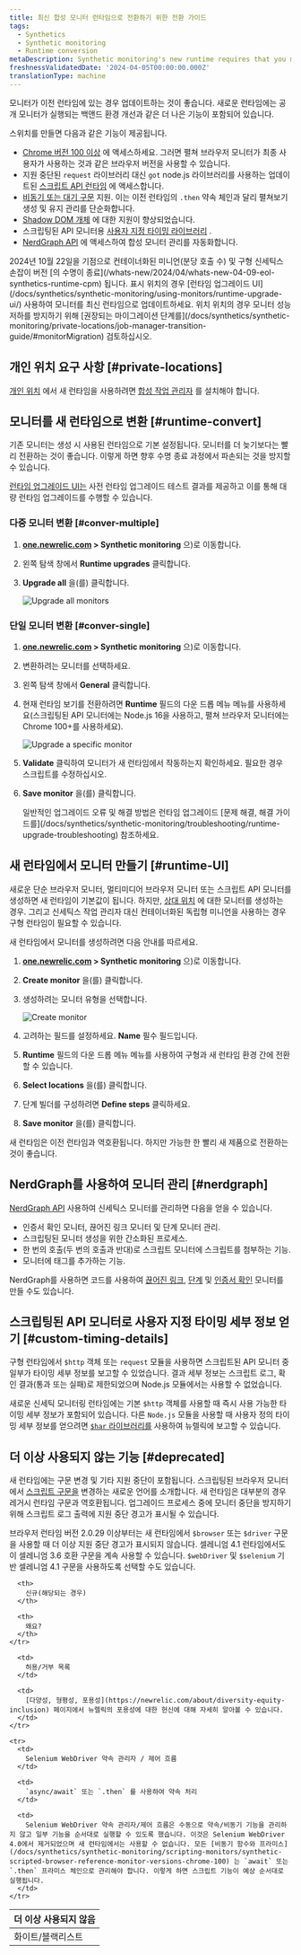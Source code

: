 ```yaml
---
title: 최신 합성 모니터 런타임으로 전환하기 위한 전환 가이드
tags:
  - Synthetics
  - Synthetic monitoring
  - Runtime conversion
metaDescription: Synthetic monitoring's new runtime requires that you make some changes to your already existing monitors.
freshnessValidatedDate: '2024-04-05T00:00:00.000Z'
translationType: machine
---
```


모니터가 이전 런타임에 있는 경우 업데이트하는 것이 좋습니다. 새로운 런타임에는 공개 모니터가 실행되는 백앤드 환경 개선과 같은 더 나은 기능이 포함되어 있습니다.

스위치를 만들면 다음과 같은 기능이 제공됩니다.

* [Chrome 버전 100 이상](/docs/synthetics/synthetic-monitoring/scripting-monitors/synthetic-scripted-browser-reference-monitor-versions-chrome-100) 에 액세스하세요. 그러면 펼쳐 브라우저 모니터가 최종 사용자가 사용하는 것과 같은 브라우저 버전을 사용할 수 있습니다.
* 지원 중단된 `request` 라이브러리 대신 `got` node.js 라이브러리를 사용하는 업데이트된 [스크립트 API 런타임](/docs/synthetics/synthetic-monitoring/using-monitors/manage-monitor-runtimes/#apidependencies) 에 액세스합니다.
* [비동기 또는 대기 구문](/docs/synthetics/synthetic-monitoring/using-monitors/manage-monitor-runtimes/#browserdependencies) 지원. 이는 이전 런타임의 `.then` 약속 체인과 달리 펼쳐보기 생성 및 유지 관리를 단순화합니다.
* [Shadow DOM 개체](/docs/synthetics/synthetic-monitoring/scripting-monitors/synthetic-scripted-browser-reference-monitor-versions-chrome-100/#shadow) 에 대한 지원이 향상되었습니다.
* 스크립팅된 API 모니터용 [사용자 지정 타이밍 라이브러리](/docs/synthetics/synthetic-monitoring/scripting-monitors/custom-timing-details) .
* [NerdGraph API](/docs/apis/nerdgraph/examples/nerdgraph-synthetics-tutorial) 에 액세스하여 합성 모니터 관리를 자동화합니다.

<Callout variant="important">
  2024년 10월 22일을 기점으로 컨테이너화된 미니언(분당 호출 수) 및 구형 신세틱스 손잡이 버전 [의 수명이 종료](/whats-new/2024/04/whats-new-04-09-eol-synthetics-runtime-cpm) 됩니다. 표시 위치의 경우 [런타임 업그레이드 UI](/docs/synthetics/synthetic-monitoring/using-monitors/runtime-upgrade-ui/) 사용하여 모니터를 최신 런타임으로 업데이트하세요. 위치 위치의 경우 모니터 성능 저하를 방지하기 위해 [권장되는 마이그레이션 단계를](/docs/synthetics/synthetic-monitoring/private-locations/job-manager-transition-guide/#monitorMigration) 검토하십시오.
</Callout>

## 개인 위치 요구 사항 [#private-locations]

[개인 위치](/docs/synthetics/synthetic-monitoring/private-locations/private-locations-overview-monitor-internal-sites-add-new-locations) 에서 새 런타임을 사용하려면 [합성 작업 관리자](/docs/synthetics/synthetic-monitoring/private-locations/install-job-manager) 를 설치해야 합니다.

## 모니터를 새 런타임으로 변환 [#runtime-convert]

기존 모니터는 생성 시 사용된 런타임으로 기본 설정됩니다. 모니터를 더 늦기보다는 빨리 전환하는 것이 좋습니다. 이렇게 하면 향후 수명 종료 과정에서 파손되는 것을 방지할 수 있습니다.

[런타임 업그레이드 UI는](/docs/synthetics/synthetic-monitoring/using-monitors/runtime-upgrade-ui) 사전 런타임 업그레이드 테스트 결과를 제공하고 이를 통해 대량 런타임 업그레이드를 수행할 수 있습니다.

### 다중 모니터 변환 [#conver-multiple]

1. <DNT>**[one.newrelic.com](https://one.newrelic.com/all-capabilities) > Synthetic monitoring**</DNT> 으)로 이동합니다.

2. 왼쪽 탐색 창에서 <DNT>**Runtime upgrades**</DNT> 클릭합니다.

3. <DNT>**Upgrade all**</DNT> 을(를) 클릭합니다.

   <img
     title="Upgrade all monitors"
     alt="Upgrade all monitors"
     src="/images/synthetic_screenshot-full_upgrade-all-monitors.webp"
   />

### 단일 모니터 변환 [#conver-single]

1. <DNT>**[one.newrelic.com](https://one.newrelic.com/all-capabilities) > Synthetic monitoring**</DNT> 으)로 이동합니다.

2. 변환하려는 모니터를 선택하세요.

3. 왼쪽 탐색 창에서 <DNT>**General**</DNT> 클릭합니다.

4. 현재 런타임 보기를 전환하려면 <DNT>**Runtime**</DNT> 필드의 다운 드롭 메뉴 메뉴를 사용하세요(스크립팅된 API 모니터에는 Node.js 16을 사용하고, 펼쳐 브라우저 모니터에는 Chrome 100+를 사용하세요).

   <img
     title="Upgrade a specific monitor"
     alt="Upgrade a specific monitor"
     src="/images/synthetic_screenshot-full_upgrade-one-monitor.webp"
   />

5. <DNT>**Validate**</DNT> 클릭하여 모니터가 새 런타임에서 작동하는지 확인하세요. 필요한 경우 스크립트를 수정하십시오.

6. <DNT>**Save monitor**</DNT> 을(를) 클릭합니다.

   <Callout variant="tip">
     일반적인 업그레이드 오류 및 해결 방법은 런타임 업그레이드 [문제 해결, 해결 가이드를](/docs/synthetics/synthetic-monitoring/troubleshooting/runtime-upgrade-troubleshooting) 참조하세요.
   </Callout>

## 새 런타임에서 모니터 만들기 [#runtime-UI]

새로운 단순 브라우저 모니터, 멀티미디어 브라우저 모니터 또는 스크립트 API 모니터를 생성하면 새 런타임이 기본값이 됩니다. 하지만, [상대 위치](/docs/synthetics/synthetic-monitoring/private-locations/monitor-private-locations) 에 대한 모니터를 생성하는 경우. 그리고 신세틱스 작업 관리자 대신 컨테이너화된 독립형 미니언을 사용하는 경우 구형 런타임이 필요할 수 있습니다.

새 런타임에서 모니터를 생성하려면 다음 안내를 따르세요.

1. <DNT>**[one.newrelic.com](https://one.newrelic.com/all-capabilities) > Synthetic monitoring**</DNT> 으)로 이동합니다.

2. <DNT>**Create monitor**</DNT> 을(를) 클릭합니다.

3. 생성하려는 모니터 유형을 선택합니다.

   <img
     title="Create monitor"
     alt="Create monitor"
     src="/images/synthetic_screenshot-crop_create-monitor.webp"
   />

4. 고려하는 필드를 설정하세요. <DNT>**Name**</DNT> 필수 필드입니다.

5. <DNT>**Runtime**</DNT> 필드의 다운 드롭 메뉴 메뉴를 사용하여 구형과 새 런타임 환경 간에 전환할 수 있습니다.

6. <DNT>**Select locations**</DNT> 을(를) 클릭합니다.

7. 단계 빌더를 구성하려면 <DNT>**Define steps**</DNT> 클릭하세요.

8. <DNT>**Save monitor**</DNT> 을(를) 클릭합니다.

새 런타임은 이전 런타임과 역호환됩니다. 하지만 가능한 한 빨리 새 제품으로 전환하는 것이 좋습니다.

## NerdGraph를 사용하여 모니터 관리 [#nerdgraph]

[NerdGraph API](/docs/apis/nerdgraph/examples/nerdgraph-synthetics-tutorial) 사용하여 신세틱스 모니터를 관리하면 다음을 얻을 수 있습니다.

* 인증서 확인 모니터, 끊어진 링크 모니터 및 단계 모니터 관리.
* 스크립팅된 모니터 생성을 위한 간소화된 프로세스.
* 한 번의 호출(두 번의 호출과 반대)로 스크립트 모니터에 스크립트를 첨부하는 기능.
* 모니터에 태그를 추가하는 기능.

NerdGraph를 사용하면 코드를 사용하여 [끊어진 링크](/docs/apis/nerdgraph/examples/nerdgraph-synthetics-tutorial/#create-broken-links), [단계](/docs/apis/nerdgraph/examples/nerdgraph-synthetics-tutorial/#create-step) 및 [인증서 확인](/docs/apis/nerdgraph/examples/nerdgraph-synthetics-tutorial/#create-certificate-check) 모니터를 만들 수도 있습니다.

## 스크립팅된 API 모니터로 사용자 지정 타이밍 세부 정보 얻기 [#custom-timing-details]

구형 런타임에서 `$http` 객체 또는 `request` 모듈을 사용하면 스크립트된 API 모니터 중 일부가 타이밍 세부 정보를 보고할 수 있었습니다. 결과 세부 정보는 스크립트 로그, 확인 결과(통과 또는 실패)로 제한되었으며 Node.js 모듈에서는 사용할 수 없었습니다.

새로운 신세틱 모니터링 런타임에는 기본 `$http` 객체를 사용할 때 즉시 사용 가능한 타이밍 세부 정보가 포함되어 있습니다. 다른 `Node.js` 모듈을 사용할 때 사용자 정의 타이밍 세부 정보를 얻으려면 [`$har` 라이브러리를](/docs/synthetics/synthetic-monitoring/scripting-monitors/custom-timing-details) 사용하여 뉴렐릭에 보고할 수 있습니다.

## 더 이상 사용되지 않는 기능 [#deprecated]

새 런타임에는 구문 변경 및 기타 지원 중단이 포함됩니다. 스크립팅된 브라우저 모니터에서 [스크립트 구문을](/docs/synthetics/synthetic-monitoring/scripting-monitors/synthetic-scripted-browser-reference-monitor-versions-chrome-100) 변경하는 새로운 언어를 소개합니다. 새 런타임은 대부분의 경우 레거시 런타임 구문과 역호환됩니다. 업그레이드 프로세스 중에 모니터 중단을 방지하기 위해 스크립트 로그 출력에 지원 중단 경고가 표시될 수 있습니다.

브라우저 런타임 버전 2.0.29 이상부터는 새 런타임에서 `$browser` 또는 `$driver` 구문을 사용할 때 더 이상 지원 중단 경고가 표시되지 않습니다. 셀레니엄 4.1 런타임에서도 이 셀레니엄 3.6 호환 구문을 계속 사용할 수 있습니다. `$webDriver` 및 `$selenium` 기반 셀레니엄 4.1 구문을 사용하도록 선택할 수도 있습니다.

<table>
  <thead>
    <tr>
      <th style={{ width: "100px" }}>
        더 이상 사용되지 않음
      </th>

      <th>
        신규(해당되는 경우)
      </th>

      <th>
        왜요?
      </th>
    </tr>
  </thead>

  <tbody>
    <tr>
      <td>
        화이트/블랙리스트
      </td>

      <td>
        허용/거부 목록
      </td>

      <td>
        [다양성, 형평성, 포용성](https://newrelic.com/about/diversity-equity-inclusion) 페이지에서 뉴렐릭의 포용성에 대한 헌신에 대해 자세히 알아볼 수 있습니다.
      </td>
    </tr>

    <tr>
      <td>
        Selenium WebDriver 약속 관리자 / 제어 흐름
      </td>

      <td>
        `async/await` 또는 `.then` 를 사용하여 약속 처리
      </td>

      <td>
        Selenium WebDriver 약속 관리자/제어 흐름은 수동으로 약속/비동기 기능을 관리하지 않고 일부 기능을 순서대로 실행할 수 있도록 했습니다. 이것은 Selenium WebDriver 4.0에서 제거되었으며 새 런타임에서는 사용할 수 없습니다. 모든 [비동기 함수와 프라미스](/docs/synthetics/synthetic-monitoring/scripting-monitors/synthetic-scripted-browser-reference-monitor-versions-chrome-100) 는 `await` 또는 `.then` 프라미스 체인으로 관리해야 합니다. 이렇게 하면 스크립트 기능이 예상 순서대로 실행됩니다.
      </td>
    </tr>
  </tbody>
</table>
